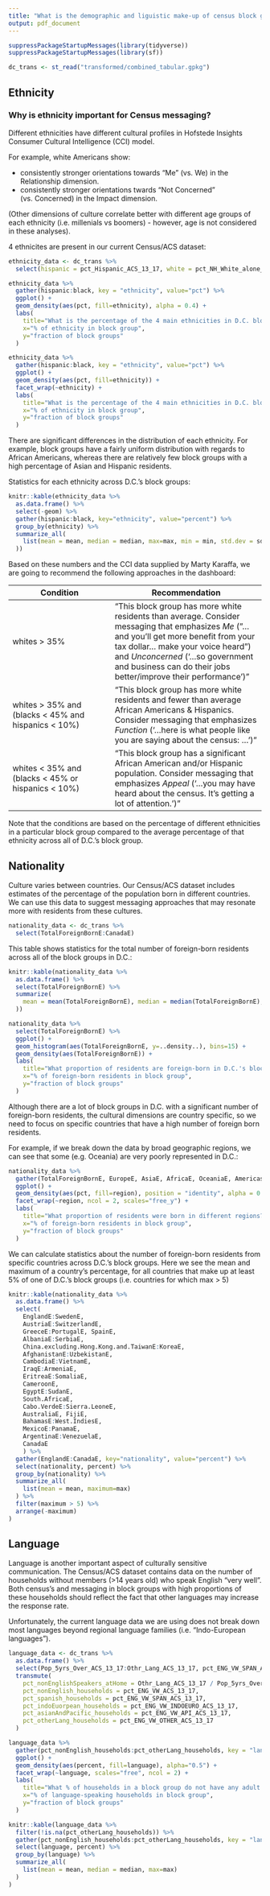 ```yaml
---
title: "What is the demographic and liguistic make-up of census block groups in the District of Columbia?"
output: pdf_document
---
```


```r
suppressPackageStartupMessages(library(tidyverse))
suppressPackageStartupMessages(library(sf))
```


```r
dc_trans <- st_read("transformed/combined_tabular.gpkg")
```

## Ethnicity

### Why is ethnicity important for Census messaging?

Different ethnicities have different cultural profiles in Hofstede Insights Consumer Cultural Intelligence (CCI) model.

For example, white Americans show:

* consistently stronger orientations towards "Me" (vs. We) in the Relationship dimension.
* consistently stronger orientations twards "Not Concerned" (vs. Concerned) in the Impact dimension.

(Other dimensions of culture correlate better with different age groups of each ethnicity (i.e. millenials vs boomers) - however, age is not considered in these analyses).

4 ethnicites are present in our current Census/ACS dataset:

```r
ethnicity_data <- dc_trans %>%
  select(hispanic = pct_Hispanic_ACS_13_17, white = pct_NH_White_alone_ACS_13_17, asian = pct_NH_Asian_alone_ACS_13_17, black = pct_NH_Blk_alone_ACS_13_17)
```


```r
ethnicity_data %>%
  gather(hispanic:black, key = "ethnicity", value="pct") %>%
  ggplot() +
  geom_density(aes(pct, fill=ethnicity), alpha = 0.4) +
  labs(
    title="What is the percentage of the 4 main ethnicities in D.C. block groups?",
    x="% of ethnicity in block group",
    y="fraction of block groups"
  )
```


```r
ethnicity_data %>%
  gather(hispanic:black, key = "ethnicity", value="pct") %>%
  ggplot() +
  geom_density(aes(pct, fill=ethnicity)) +
  facet_wrap(~ethnicity) +
  labs(
    title="What is the percentage of the 4 main ethnicities in D.C. block groups?",
    x="% of ethnicity in block group",
    y="fraction of block groups"
  )
```

There are significant differences in the distribution of each ethnicity. For example, block groups have a fairly uniform distribution with regards to African Americans, whereas there are relatively few block groups with a high percentage of Asian and Hispanic residents.

Statistics for each ethnicity across D.C.'s block groups:

```r
knitr::kable(ethnicity_data %>%
  as.data.frame() %>%
  select(-geom) %>%
  gather(hispanic:black, key="ethnicity", value="percent") %>%
  group_by(ethnicity) %>%
  summarize_all(
    list(mean = mean, median = median, max=max, min = min, std.dev = sd)
  ))
```

Based on these numbers and the CCI data supplied by Marty Karaffa, we are going to recommend the following approaches in the dashboard:

| Condition | Recommendation |
|-----------|----------------|
| whites > 35% | "This block group has more white residents than average. Consider messaging that emphasizes *Me* ("...and you'll get more benefit from your tax dollar... make your voice heard") and *Unconcerned* ('...so government and business can do their jobs better/improve their performance')" |
| whites > 35% and (blacks < 45% and hispanics < 10%) | "This block group has more white residents and fewer than average African Americans & Hispanics. Consider messaging that emphasizes *Function* ('...here is what people like you are saying about the census: ...')" |
| whites < 35% and (blacks < 45% or hispanics < 10%) | "This block group has a significant African American and/or Hispanic population. Consider messaging that emphasizes *Appeal* ('...you may have heard about the census. It's getting a lot of attention.')" |

Note that the conditions are based on the percentage of different ethnicities in a particular block group compared to the average percentage of that ethnicity across all of D.C.'s block group.

## Nationality

Culture varies between countries. Our Census/ACS dataset includes estimates of the percentage of the population born in different countries. We can use this data to suggest messaging approaches that may resonate more with residents from these cultures.

```r
nationality_data <- dc_trans %>%
  select(TotalForeignBornE:CanadaE)
```

This table shows statistics for the total number of foreign-born residents across all of the block groups in D.C.:

```r
knitr::kable(nationality_data %>%
  as.data.frame() %>%
  select(TotalForeignBornE) %>%
  summarize(
    mean = mean(TotalForeignBornE), median = median(TotalForeignBornE), max=max(TotalForeignBornE), min = min(TotalForeignBornE), std.dev = sd(TotalForeignBornE)
  ))
```

```r
nationality_data %>%
  select(TotalForeignBornE) %>%
  ggplot() +
  geom_histogram(aes(TotalForeignBornE, y=..density..), bins=15) +
  geom_density(aes(TotalForeignBornE)) +
  labs(
    title="What proportion of residents are foreign-born in D.C.'s block groups?",
    x="% of foreign-born residents in block group",
    y="fraction of block groups"
  )
```

Although there are a lot of block groups in D.C. with a significant number of foreign-born residents, the cultural dimensions are country specific, so we need to focus on specific countries that have a high number of foreign born residents.

For example, if we break down the data by broad geographic regions, we can see that some (e.g. Oceania) are very poorly represented in D.C.:

```r
nationality_data %>%
  gather(TotalForeignBornE, EuropeE, AsiaE, AfricaE, OceaniaE, AmericasE, Latin.AmericaE, South.AmericaE, Central.AmericaE, CaribbeanE, Northern.AmericaE, key = "region", value="pct") %>%
  ggplot() +
  geom_density(aes(pct, fill=region), position = "identity", alpha = 0.4) +
  facet_wrap(~region, ncol = 2, scales="free_y") +
  labs(
    title="What proportion of residents were born in different regions?",
    x="% of foreign-born residents in block group",
    y="fraction of block groups"
  )
```

We can calculate statistics about the number of foreign-born residents from specific countries across D.C.'s block groups. Here we see the mean and maximum of a country's percentage, for all countries that make up at least 5% of one of D.C.'s block groups (i.e. countries for which max > 5) 

```r
knitr::kable(nationality_data %>%
  as.data.frame() %>%
  select(
    EnglandE:SwedenE,
    AustriaE:SwitzerlandE,
    GreeceE:PortugalE, SpainE,
    AlbaniaE:SerbiaE,
    China.excluding.Hong.Kong.and.TaiwanE:KoreaE,
    AfghanistanE:UzbekistanE,
    CambodiaE:VietnamE,
    IraqE:ArmeniaE,
    EritreaE:SomaliaE,
    CameroonE,
    EgyptE:SudanE,
    South.AfricaE,
    Cabo.VerdeE:Sierra.LeoneE,
    AustraliaE, FijiE,
    BahamasE:West.IndiesE,
    MexicoE:PanamaE,
    ArgentinaE:VenezuelaE,
    CanadaE
    ) %>%
  gather(EnglandE:CanadaE, key="nationality", value="percent") %>%
  select(nationality, percent) %>%
  group_by(nationality) %>%
  summarize_all(
    list(mean = mean, maximum=max)
  ) %>%
  filter(maximum > 5) %>%
  arrange(-maximum)
)
```



## Language

Language is another important aspect of culturally sensitive communication. The Census/ACS dataset contains data on the number of households without members (>14 years old) who speak English "very well". Both census's and messaging in block groups with high proportions of these households should reflect the fact that other languages may increase the response rate.

Unfortunately, the current language data we are using does not break down most languages beyond regional language families (i.e. "Indo-European languages").

```r
language_data <- dc_trans %>%
  as.data.frame() %>%
  select(Pop_5yrs_Over_ACS_13_17:Othr_Lang_ACS_13_17, pct_ENG_VW_SPAN_ACS_13_17:pct_ENG_VW_ACS_13_17) %>%
  transmute(
    pct_nonEnglishSpeakers_atHome = Othr_Lang_ACS_13_17 / Pop_5yrs_Over_ACS_13_17,
    pct_nonEnglish_households = pct_ENG_VW_ACS_13_17,
    pct_spanish_households = pct_ENG_VW_SPAN_ACS_13_17,
    pct_indoEuorpean_households = pct_ENG_VW_INDOEURO_ACS_13_17,
    pct_asianAndPacific_households = pct_ENG_VW_API_ACS_13_17,
    pct_otherLang_households = pct_ENG_VW_OTHER_ACS_13_17
  )
```


```r
language_data %>%
  gather(pct_nonEnglish_households:pct_otherLang_households, key = "language", value="percent") %>%
  ggplot() +
  geom_density(aes(percent, fill=language), alpha="0.5") +
  facet_wrap(~language, scales="free", ncol = 2) +
  labs(
    title="What % of households in a block group do not have any adult who speaks English well (broken down by principle household language)?",
    x="% of language-speaking households in block group",
    y="fraction of block groups"
  )
```

```r
knitr::kable(language_data %>%
  filter(!is.na(pct_otherLang_households)) %>%
  gather(pct_nonEnglish_households:pct_otherLang_households, key = "language", value="percent") %>%
  select(language, percent) %>%
  group_by(language) %>%
  summarize_all(
    list(mean = mean, median = median, max=max)
  )
)
```




